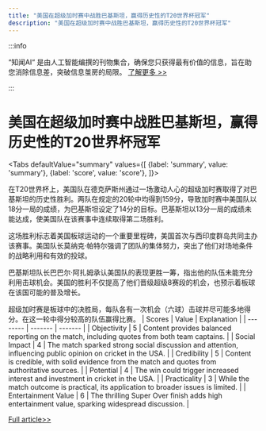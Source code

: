 ```yaml
---
title: "美国在超级加时赛中战胜巴基斯坦，赢得历史性的T20世界杯冠军"
description: "美国在超级加时赛中战胜巴基斯坦，赢得历史性的T20世界杯冠军"
---
```



:::info

“知闻AI“ 是由人工智能编撰的刊物集合，确保您只获得最有价值的信息，旨在助您消除信息差，突破信息茧房的局限。  [了解更多 >>](/zh-Hans/docs/guides)

:::

# 美国在超级加时赛中战胜巴基斯坦，赢得历史性的T20世界杯冠军


<Tabs
	defaultValue="summary"
	values={[
	{label: 'summary', value: 'summary'},
	{label: 'score', value: 'score'},
]}>
<TabItem value="summary">


在T20世界杯上，美国队在德克萨斯州通过一场激动人心的超级加时赛取得了对巴基斯坦的历史性胜利。两队在规定的20轮中均得到159分，导致加时赛中美国队以18分一局的成绩，为巴基斯坦设定了14分的目标。巴基斯坦以13分一局的成绩未能达成，使美国队在该赛事中连续取得第二场胜利。

这场胜利标志着美国板球运动的一个重要里程碑，美国首次与西印度群岛共同主办该赛事。美国队长莫纳克·帕特尔强调了团队的集体努力，突出了他们对场地条件的战略利用和有效的投球。

巴基斯坦队长巴巴尔·阿扎姆承认美国队的表现更胜一筹，指出他的队伍未能充分利用击球机会。美国的胜利不仅提高了他们晋级超级8赛段的机会，也预示着板球在该国可能的普及增长。

超级加时赛是板球中的决胜局，每队各有一次机会（六球）击球并尽可能多地得分。在这一轮中得分较高的队伍赢得比赛。
</TabItem>
<TabItem value="score">
	| Scores     | Value   | Explanation |
	| -------- | ------- | ------- |
	| Objectivity  | 5    | Content provides balanced reporting on the match, including quotes from both team captains.    |
	| Social Impact | 4     | The match sparked strong social discussion and attention, influencing public opinion on cricket in the USA.    |
	| Credibility    | 5    | Content is credible, with solid evidence from the match and quotes from authoritative sources.    |
	| Potential    | 4    | The win could trigger increased interest and investment in cricket in the USA.    |
	| Practicality    | 3    | While the match outcome is practical, its application to broader issues is limited.    |
	| Entertainment Value    | 6    | The thrilling Super Over finish adds high entertainment value, sparking widespread discussion.    |
</TabItem>
</Tabs>

[Full article>>](https://www.cnbc.com/2024/06/07/usa-beat-pakistan-in-historic-triumph-after-thrilling-super-over-win.html)
